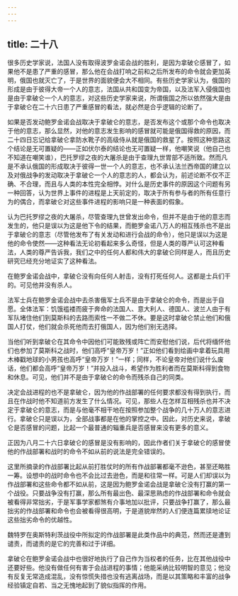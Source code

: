 ```yaml
---
---
---
```

title: 二十八
---



很多历史学家说，法国人没有取得波罗金诺会战的胜利，是因为拿破仑感冒了，如果他不是患了严重的感冒，那么他在会战打响之前和之后所发布的命令就会更加英明，俄国也就灭亡了，于是世界的面貌便会大不相同。有些历史学家认为，俄国的形成是由于彼得大帝一个人的意志，法国从共和国变为帝国，以及法军入侵俄国也是由于拿破仑一个人的意志，对这些历史学家来说，所谓俄国之所以依然强大是由于拿破仑在二十六日患了严重感冒的看法，就必然是合乎逻辑的论断了。

如果是否发动鲍罗金诺会战取决于拿破仑的意志，是否发布这个或那个命令也取决于他的意志，那么显然，对他的意志发生影响的感冒就可能是俄国得救的原因，而二十四日忘记给拿破仑拿防水靴子的高级侍从就是俄国的救星了。按照这种思路这个结论是无可置疑的——正如伏尔泰的结论也无可置疑一样，他嘲笑说（他自己也不知道在嘲笑谁），巴托罗缪之夜的大屠杀是由于查理九世胃部不适所致。然而凡是不承认俄国的形成取决于彼得一世一个人的意志，也不承认法兰西帝国的建立以及对俄战争的发动取决于拿破仑一个人的意志的人，都会认为，前述论断不仅不正确、不合理，而且与人类的本性完全相悖。对什么是历史事件的原因这个问题有另一种回答，认为世界上事件的进程是上天前定的，取决于所有参与者的所有任意行为的偶合，而拿破仑对这些事件进程的影响只是一种表面的假象。

认为巴托罗缪之夜的大屠杀，尽管查理九世曾发出命令，但并不是由于他的意志而发生的，他只是误以为这是他下令的结果，而鲍罗金诺八万人的相互残杀也不是出于拿破仑的意志（尽管他发布了有关发动和进行会战的命令），他只是误以为这是他的命令使然——这种看法无论初看起来多么奇怪，但是人类的尊严认可这种看法，人类的尊严告诉我，我们之中的任何人都和伟大的拿破仑同样是人，而且历史研究已经充分地证实了这种看法。

在鲍罗金诺会战中，拿破仑没有向任何人射击，没有打死任何人。这都是士兵们干的。可见他并没有杀人。

法军士兵在鲍罗金诺会战中去杀害俄军士兵不是由于拿破仑的命令，而是出于自愿。全体法军：饥饿褴褛而疲于奔命的法国人、意大利人、德国人、波兰人由于有军队堵住他们到莫斯科的去路而索性一不做二不休。要是这时拿破仑禁止他们和俄国人打仗，他们就会杀死他而去打俄国人，因为他们别无选择。

当他们听到拿破仑在其命令中因他们可能致残或阵亡而安慰他们说，后代将缅怀他们也参加了莫斯科之战时，他们高呼“皇帝万岁！”正如他们看到绘画中拿着玩具用木棒戳地球的小男孩也高呼“皇帝万岁！”一样；同样，不论皇帝对他们说什么废话，他们都会高呼“皇帝万岁！”并投入战斗，希望作为胜利者而在莫斯科得到食物和休息。可见，他们并不是由于拿破仑的命令而残杀自己的同类。

决定会战进程的也不是拿破仑，因为他的作战部署的任何要求都没有得到执行，而且在作战时他不知道前方发生了什么情况。可见，那些人在怎样互相残杀也并不决定于拿破仑的意志，而是与他毫不相干地在按照参加整个战争的几十万人的意志进行。拿破仑只是误以为，全部战事都是在他的掌控之中。因此，对历史来说，拿破仑是否感冒的问题，比起一个最普通的辎重兵是否感冒来没有更多的意义。

正因为八月二十六日拿破仑的感冒是没有影响的，因此作者们关于拿破仑的感冒使他的作战部署和战时的命令不如从前的说法是完全错误的。

这里所摘录的作战部署比起从前打胜仗时的所有作战部署都毫不逊色，甚至还略胜一筹。设想中的战时命令也不会比过去逊色，而是和往常一样。可是人们却误以为作战部署和这些命令都不如从前，这是因为鲍罗金诺会战是拿破仑没有打赢的第一个战役。只要战争没有打赢，那么所有最出色、最深思熟虑的作战部署和命令就会被看得非常拙劣，于是军事学家都煞有介事地加以批评，只要战争打赢了，那么最拙劣的作战部署和命令也会被看得很高明，于是道貌岸然的人们便连篇累牍地论证这些拙劣命令的优越性。

魏特罗在奥斯特利茨战役中所拟定的作战部署是此类作品中的典范，然而还是遭到谴责，而谴责的是它的完善和过于详细。

拿破仑在鲍罗金诺会战中也很好地执行了自己作为当权者的任务，比在其他战役中还要好些。他没有做任何有害于会战进程的事情；他能采纳比较明智的意见；他没有反复无常造成混乱，没有惊慌失措也没有逃离战场，而是以其策略和丰富的战争经验镇定自若、当之无愧地起到了貌似指挥的作用。